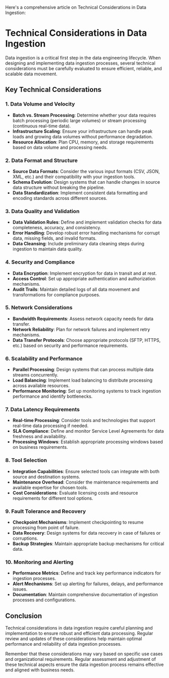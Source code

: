 Here's a comprehensive article on Technical Considerations in Data Ingestion:

# Technical Considerations in Data Ingestion

Data ingestion is a critical first step in the data engineering lifecycle. When designing and implementing data ingestion processes, several technical considerations must be carefully evaluated to ensure efficient, reliable, and scalable data movement.

## Key Technical Considerations

### 1. Data Volume and Velocity
* **Batch vs. Stream Processing**: Determine whether your data requires batch processing (periodic large volumes) or stream processing (continuous real-time data).
* **Infrastructure Scaling**: Ensure your infrastructure can handle peak loads and growing data volumes without performance degradation.
* **Resource Allocation**: Plan CPU, memory, and storage requirements based on data volume and processing needs.

### 2. Data Format and Structure
* **Source Data Formats**: Consider the various input formats (CSV, JSON, XML, etc.) and their compatibility with your ingestion tools.
* **Schema Evolution**: Design systems that can handle changes in source data structure without breaking the pipeline.
* **Data Standardization**: Implement consistent data formatting and encoding standards across different sources.

### 3. Data Quality and Validation
* **Data Validation Rules**: Define and implement validation checks for data completeness, accuracy, and consistency.
* **Error Handling**: Develop robust error handling mechanisms for corrupt data, missing fields, and invalid formats.
* **Data Cleansing**: Include preliminary data cleaning steps during ingestion to maintain data quality.

### 4. Security and Compliance
* **Data Encryption**: Implement encryption for data in transit and at rest.
* **Access Control**: Set up appropriate authentication and authorization mechanisms.
* **Audit Trails**: Maintain detailed logs of all data movement and transformations for compliance purposes.

### 5. Network Considerations
* **Bandwidth Requirements**: Assess network capacity needs for data transfer.
* **Network Reliability**: Plan for network failures and implement retry mechanisms.
* **Data Transfer Protocols**: Choose appropriate protocols (SFTP, HTTPS, etc.) based on security and performance requirements.

### 6. Scalability and Performance
* **Parallel Processing**: Design systems that can process multiple data streams concurrently.
* **Load Balancing**: Implement load balancing to distribute processing across available resources.
* **Performance Monitoring**: Set up monitoring systems to track ingestion performance and identify bottlenecks.

### 7. Data Latency Requirements
* **Real-time Processing**: Consider tools and technologies that support real-time data processing if needed.
* **SLA Compliance**: Define and monitor Service Level Agreements for data freshness and availability.
* **Processing Windows**: Establish appropriate processing windows based on business requirements.

### 8. Tool Selection
* **Integration Capabilities**: Ensure selected tools can integrate with both source and destination systems.
* **Maintenance Overhead**: Consider the maintenance requirements and available expertise for chosen tools.
* **Cost Considerations**: Evaluate licensing costs and resource requirements for different tool options.

### 9. Fault Tolerance and Recovery
* **Checkpoint Mechanisms**: Implement checkpointing to resume processing from point of failure.
* **Data Recovery**: Design systems for data recovery in case of failures or corruptions.
* **Backup Strategies**: Maintain appropriate backup mechanisms for critical data.

### 10. Monitoring and Alerting
* **Performance Metrics**: Define and track key performance indicators for ingestion processes.
* **Alert Mechanisms**: Set up alerting for failures, delays, and performance issues.
* **Documentation**: Maintain comprehensive documentation of ingestion processes and configurations.

## Conclusion

Technical considerations in data ingestion require careful planning and implementation to ensure robust and efficient data processing. Regular review and updates of these considerations help maintain optimal performance and reliability of data ingestion processes.

Remember that these considerations may vary based on specific use cases and organizational requirements. Regular assessment and adjustment of these technical aspects ensure the data ingestion process remains effective and aligned with business needs.